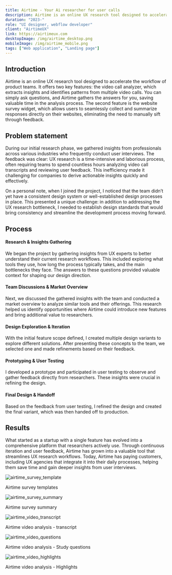 ```yaml
---
title: Airtime - Your Ai researcher for user calls
description: Airtime is an online UX research tool designed to accelerate the workflow of product teams.
duration: "2023-"
role: "UI designer, webflow developer"
client: "AirtimeUX"
link: https://airtimeux.com
desktopImage: /img/airtime_desktop.png
mobileImage: /img/airtime_mobile.png
tags: ["Web application", "Landing page"]
---
```


## Introduction

Airtime is an online UX research tool designed to accelerate the workflow of product teams. It offers two key features: the video call analyzer, which extracts insights and identifies patterns from multiple video calls. You can simply ask questions, and Airtime gathers the answers for you, saving valuable time in the analysis process. The second feature is the website survey widget, which allows users to seamlessly collect and summarize responses directly on their websites, eliminating the need to manually sift through feedback.

## Problem statement

During our initial research phase, we gathered insights from professionals across various industries who frequently conduct user interviews. The feedback was clear: UX research is a time-intensive and laborious process, often requiring teams to spend countless hours analyzing video call transcripts and reviewing user feedback. This inefficiency made it challenging for companies to derive actionable insights quickly and effectively.

On a personal note, when I joined the project, I noticed that the team didn’t yet have a consistent design system or well-established design processes in place. This presented a unique challenge: in addition to addressing the UX research bottleneck, I needed to establish design standards that would bring consistency and streamline the development process moving forward.

## Process

#### Research & Insights Gathering

We began the project by gathering insights from UX experts to better understand their current research workflows. This included exploring what tools they use, how long the process typically takes, and the main bottlenecks they face. The answers to these questions provided valuable context for shaping our design direction.

#### Team Discussions & Market Overview

Next, we discussed the gathered insights with the team and conducted a market overview to analyze similar tools and their offerings. This research helped us identify opportunities where Airtime could introduce new features and bring additional value to researchers.

#### Design Exploration & Iteration

With the initial feature scope defined, I created multiple design variants to explore different solutions. After presenting these concepts to the team, we selected one and made refinements based on their feedback.

#### Prototyping & User Testing

I developed a prototype and participated in user testing to observe and gather feedback directly from researchers. These insights were crucial in refining the design.

#### Final Design & Handoff

Based on the feedback from user testing, I refined the design and created the final variant, which was then handed off to production.

## Results

What started as a startup with a single feature has evolved into a comprehensive platform that researchers actively use. Through continuous iteration and user feedback, Airtime has grown into a valuable tool that streamlines UX research workflows. Today, Airtime has paying customers, including UX agencies that integrate it into their daily processes, helping them save time and gain deeper insights from user interviews.

<Fade triggerOnce>
  <Image
    src="/img/airtime/airtime_survey_template.png"
    alt="airtime_survey_template"
    width={1200}
    height={600}
    className="md:mt-[76px] w-full max-w-3xl"
  />
</Fade>

Airtime survey templates

<Fade triggerOnce>
  <Image
    src="/img/airtime/airtime_survey_summary.png"
    alt="airtime_survey_summary"
    width={1200}
    height={600}
    className="mt-[76px] w-full max-w-3xl"
  />
</Fade>

Airtime survey summary

<Fade triggerOnce>
  <Image
    src="/img/airtime/airtime_video_transcript.png"
    alt="airtime_video_transcript"
    width={1200}
    height={600}
    className="md:mt-[76px] w-full max-w-3xl"
  />
</Fade>

Airtime video analysis - transcript

<Fade triggerOnce>
  <Image
    src="/img/airtime/airtime_video_questions.png"
    alt="airtime_video_questions"
    width={1200}
    height={600}
    className="md:mt-[76px] w-full max-w-3xl"
  />
</Fade>

Airtime video analysis - Study questions

<Fade triggerOnce>
  <Image
    src="/img/airtime/airtime_video_highlights.png"
    alt="airtime_video_highlights"
    width={1200}
    height={600}
    className="md:mt-[76px] w-full max-w-3xl"
  />
</Fade>

Airtime video analysis - Highlights
